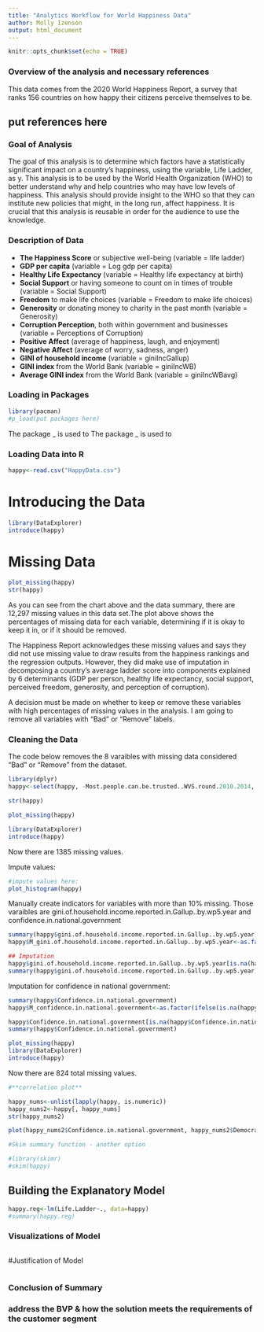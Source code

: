 ```yaml
---
title: "Analytics Workflow for World Happiness Data"
author: Molly Izenson
output: html_document
---
```


```r
knitr::opts_chunk$set(echo = TRUE)
```

### Overview of the analysis and necessary references

This data comes from the 2020 World Happiness Report, a survey that ranks 156 countries on how happy their citizens perceive themselves to be. 

## put references here

### Goal of Analysis
The goal of this analysis is to determine which factors have a statistically significant impact on a country's happiness, using the variable, Life Ladder, as y. This analysis is to be used by the World Health Organization (WHO) to better understand why and help countries who may have low levels of happiness. This analysis should provide insight to the WHO so that they can institute new policies that might, in the long run, affect happiness. It is crucial that this analysis is reusable in order for the audience to use the knowledge. 

### Description of Data
 * __The Happiness Score__ or subjective well-being (variable = life ladder)
 * __GDP per capita__ (variable = Log gdp per capita)
 * __Healthy Life Expectancy__ (variable = Healthy life expectancy at birth)
 * __Social Support__ or having someone to count on in times of trouble (variable = Social Support)
 * __Freedom__ to make life choices (variable = Freedom to make life choices)
 * __Generosity__ or donating money to charity in the past month (variable = Generosity)
 * __Corruption Perception__, both within government and businesses (variable = Perceptions of Corruption)
 * __Positive Affect__ (average of happiness, laugh, and enjoyment)
 * __Negative Affect__ (average of worry, sadness, anger)
 * __GINI of household income__ (variable = giniIncGallup)
 * __GINI index__ from the World Bank (variable = giniIncWB)
 * __Average GINI index__ from the World Bank (variable = giniIncWBavg)
 
### Loading in Packages

```r
library(pacman)
#p_load(put packages here)
```
The package _ is used to
The package _ is used to

### Loading Data into R
```r
happy<-read.csv("HappyData.csv")

```

# Introducing the Data

```r
library(DataExplorer)
introduce(happy)
```

# Missing Data
```r
plot_missing(happy)
str(happy)
```
As you can see from the chart above and the data summary, there are 12,297 missing values in this data set.The plot above shows the percentages of missing data for each variable, determining if it is okay to keep it in, or if it should be removed.

The Happiness Report acknowledges these missing values and says they did not use missing value to draw results from the happiness rankings and the regression outputs. However, they did make use of imputation in decomposing a country's average ladder score into components explained by 6 determinants (GDP per person, healthy life expectancy, social support, perceived freedom, generosity, and perception of corruption).

A decision must be made on whether to keep or remove these variables with high percentages of missing values in the analysis. I am going to remove all variables with "Bad" or "Remove" labels.

### Cleaning the Data
The code below removes the 8 varaibles with missing data considered "Bad" or "Remove" from the dataset.

```r
library(dplyr)
happy<-select(happy, -Most.people.can.be.trusted..WVS.round.2010.2014, -GINI.index..World.Bank.estimate., -Most.people.can.be.trusted..WVS.round.2005.2009, -Most.people.can.be.trusted..WVS.round.1994.1998, -Most.people.can.be.trusted..WVS.round.1999.2004, -Most.people.can.be.trusted..WVS.round.1989.1993, -Most.people.can.be.trusted..Gallup, -Most.people.can.be.trusted..WVS.round.1981.1984)

```

```r
str(happy)
```

```r
plot_missing(happy)
```

```r
library(DataExplorer)
introduce(happy)
```
Now there are 1385 missing values. 

Impute values:
```r
#impute values here:
plot_histogram(happy)

```
Manually create indicators for variables with more than 10% missing. Those varaibles are gini.of.household.income.reported.in.Gallup..by.wp5.year and confidence.in.national.government
```r
summary(happy$gini.of.household.income.reported.in.Gallup..by.wp5.year)
happy$M_gini.of.household.income.reported.in.Gallup..by.wp5.year<-as.factor(ifelse(is.na(happy$gini.of.household.income.reported.in.Gallup..by.wp5.year), 1, 0))
```

```r
## Imputation
happy$gini.of.household.income.reported.in.Gallup..by.wp5.year[is.na(happy$gini.of.household.income.reported.in.Gallup..by.wp5.year)]<-median(happy$gini.of.household.income.reported.in.Gallup..by.wp5.year, na.rm=TRUE)
summary(happy$gini.of.household.income.reported.in.Gallup..by.wp5.year)
```

Imputation for confidence in national government:
```r
summary(happy$Confidence.in.national.government)
happy$M_confidence.in.national.government<-as.factor(ifelse(is.na(happy$Confidence.in.national.government), 1, 0))
```

```r
happy$Confidence.in.national.government[is.na(happy$Confidence.in.national.government)]<-median(happy$Confidence.in.national.government, na.rm=TRUE)
summary(happy$Confidence.in.national.government)
```


```r
plot_missing(happy)
library(DataExplorer)
introduce(happy)
```
Now there are 824 total missing values.

```r
#**correlation plot**

happy_nums<-unlist(lapply(happy, is.numeric))
happy_nums2<-happy[, happy_nums]
str(happy_nums2)

plot(happy_nums2$Confidence.in.national.government, happy_nums2$Democratic.Quality)

```

```r
#Skim summary function - another option

#library(skimr)
#skim(happy)

```


## Building the Explanatory Model
```r

happy.reg<-lm(Life.Ladder~., data=happy)
#summary(happy.reg)

```

### Visualizations of Model
```r

```

#Justification of Model
```r

```


### Conclusion of Summary


### address the BVP & how the solution meets the requirements of the customer segment
```r

```





